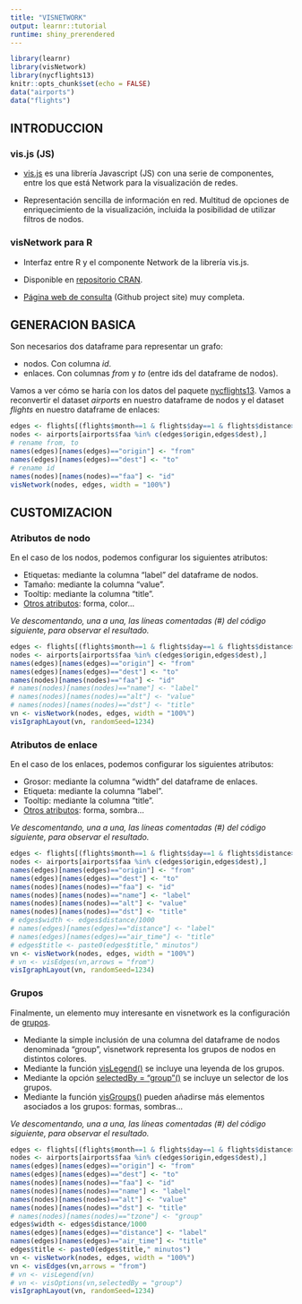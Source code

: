 ```yaml
---
title: "VISNETWORK"
output: learnr::tutorial
runtime: shiny_prerendered
---
```


```r
library(learnr)
library(visNetwork)
library(nycflights13)
knitr::opts_chunk$set(echo = FALSE)
data("airports")
data("flights")
```

## INTRODUCCION

### vis.js (JS)

- <a href="http://visjs.org" target="_blank">vis.js</a> es una librería Javascript (JS) con una serie de componentes, entre los que está Network para la visualización de redes.

- Representación sencilla de información en red. Multitud de opciones de enriquecimiento de la visualización, incluida la posibilidad de utilizar filtros de nodos.

### visNetwork para R

- Interfaz entre R y el componente Network de la librería vis.js.

- Disponible en <a href="https://cran.r-project.org/web/packages/visNetwork/index.html" target="_blank">repositorio CRAN</a>.

- <a href="https://datastorm-open.github.io/visNetwork/" target="_blank">Página web de consulta</a> (Github project site) muy completa.

## GENERACION BASICA

Son necesarios dos dataframe para representar un grafo:

- nodos. Con columna *id*.
- enlaces. Con columnas *from* y *to* (entre ids del dataframe de nodos).

Vamos a ver cómo se haría con los datos del paquete <a href="https://cran.r-project.org/web/packages/nycflights13/nycflights13.pdf" target="_blank">nycflights13</a>. Vamos a reconvertir el dataset *airports* en nuestro dataframe de nodos y el dataset *flights* en nuestro dataframe de enlaces:

```r
edges <- flights[(flights$month==1 & flights$day==1 & flights$distance>2000),]
nodes <- airports[airports$faa %in% c(edges$origin,edges$dest),]
# rename from, to
names(edges)[names(edges)=="origin"] <- "from"
names(edges)[names(edges)=="dest"] <- "to"
# rename id
names(nodes)[names(nodes)=="faa"] <- "id"
visNetwork(nodes, edges, width = "100%")
```


## CUSTOMIZACION

### Atributos de nodo

En el caso de los nodos, podemos configurar los siguientes atributos:

- Etiquetas: mediante la columna "label" del dataframe de nodos.
- Tamaño: mediante la columna "value".
- Tooltip: mediante la columna "title".
- <a href="https://datastorm-open.github.io/visNetwork/nodes.html" target="_blank">Otros atributos</a>: forma, color...

*Ve descomentando, una a una, las líneas comentadas (#) del código siguiente, para observar el resultado.*

```r
edges <- flights[(flights$month==1 & flights$day==1 & flights$distance>2000),]
nodes <- airports[airports$faa %in% c(edges$origin,edges$dest),]
names(edges)[names(edges)=="origin"] <- "from"
names(edges)[names(edges)=="dest"] <- "to"
names(nodes)[names(nodes)=="faa"] <- "id"
# names(nodes)[names(nodes)=="name"] <- "label"
# names(nodes)[names(nodes)=="alt"] <- "value"
# names(nodes)[names(nodes)=="dst"] <- "title"
vn <- visNetwork(nodes, edges, width = "100%")
visIgraphLayout(vn, randomSeed=1234)
```


### Atributos de enlace

En el caso de los enlaces, podemos configurar los siguientes atributos:

- Grosor: mediante la columna "width" del dataframe de enlaces.
- Etiqueta: mediante la columna "label".
- Tooltip: mediante la columna "title".
- <a href="https://datastorm-open.github.io/visNetwork/edges.html" target="_blank">Otros atributos</a>: forma, sombra...

*Ve descomentando, una a una, las líneas comentadas (#) del código siguiente, para observar el resultado.*

```r
edges <- flights[(flights$month==1 & flights$day==1 & flights$distance>2000),]
nodes <- airports[airports$faa %in% c(edges$origin,edges$dest),]
names(edges)[names(edges)=="origin"] <- "from"
names(edges)[names(edges)=="dest"] <- "to"
names(nodes)[names(nodes)=="faa"] <- "id"
names(nodes)[names(nodes)=="name"] <- "label"
names(nodes)[names(nodes)=="alt"] <- "value"
names(nodes)[names(nodes)=="dst"] <- "title"
# edges$width <- edges$distance/1000
# names(edges)[names(edges)=="distance"] <- "label"
# names(edges)[names(edges)=="air_time"] <- "title"
# edges$title <- paste0(edges$title," minutos")
vn <- visNetwork(nodes, edges, width = "100%")
# vn <- visEdges(vn,arrows = "from")
visIgraphLayout(vn, randomSeed=1234)
```

### Grupos

Finalmente, un elemento muy interesante en visnetwork es la configuración de <a href="https://datastorm-open.github.io/visNetwork/groups.html" target="_blank">grupos</a>.

- Mediante la simple inclusión de una columna del dataframe de nodos denominada "group", visnetwork representa los grupos de nodos en distintos colores.
- Mediante la función <a href="https://datastorm-open.github.io/visNetwork/legend.html" target="_blank">visLegend()</a> se incluye una leyenda de los grupos.
- Mediante la opción <a href="https://datastorm-open.github.io/visNetwork/options.html" target="_blank">selectedBy = "group"()</a> se incluye un selector de los grupos.
- Mediante la función <a href="https://datastorm-open.github.io/visNetwork/groups.html" target="_blank">visGroups()</a> pueden añadirse más elementos asociados a los grupos: formas, sombras...

*Ve descomentando, una a una, las líneas comentadas (#) del código siguiente, para observar el resultado.*

```r
edges <- flights[(flights$month==1 & flights$day==1 & flights$distance>2000),]
nodes <- airports[airports$faa %in% c(edges$origin,edges$dest),]
names(edges)[names(edges)=="origin"] <- "from"
names(edges)[names(edges)=="dest"] <- "to"
names(nodes)[names(nodes)=="faa"] <- "id"
names(nodes)[names(nodes)=="name"] <- "label"
names(nodes)[names(nodes)=="alt"] <- "value"
names(nodes)[names(nodes)=="dst"] <- "title"
# names(nodes)[names(nodes)=="tzone"] <- "group"
edges$width <- edges$distance/1000
names(edges)[names(edges)=="distance"] <- "label"
names(edges)[names(edges)=="air_time"] <- "title"
edges$title <- paste0(edges$title," minutos")
vn <- visNetwork(nodes, edges, width = "100%")
vn <- visEdges(vn,arrows = "from")
# vn <- visLegend(vn)
# vn <- visOptions(vn,selectedBy = "group")
visIgraphLayout(vn, randomSeed=1234)
```
